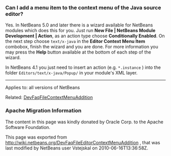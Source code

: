 <!--

    Licensed to the Apache Software Foundation (ASF) under one
    or more contributor license agreements.  See the NOTICE file
    distributed with this work for additional information
    regarding copyright ownership.  The ASF licenses this file
    to you under the Apache License, Version 2.0 (the
    "License"); you may not use this file except in compliance
    with the License.  You may obtain a copy of the License at

      http://www.apache.org/licenses/LICENSE-2.0

    Unless required by applicable law or agreed to in writing,
    software distributed under the License is distributed on an
    "AS IS" BASIS, WITHOUT WARRANTIES OR CONDITIONS OF ANY
    KIND, either express or implied.  See the License for the
    specific language governing permissions and limitations
    under the License.

-->

===Can I add a menu item to the context menu of the Java source editor?===

Yes. In NetBeans 5.0 and later there is a wizard available for NetBeans modules which does this for you. Just run '''New File | NetBeans Module Development | Action''', as an action type choose '''Conditionally Enabled'''. On the next step choose <tt>text/x-java</tt> in the '''Editor Context Menu Item''' combobox, finish the wizard and you are done. For more information you may press the '''Help''' button available at the bottom of each step of the wizard.

In NetBeans 4.1 you just need to insert an action (e.g. <tt>*.instance</tt> ) into the folder <tt>Editors/text/x-java/Popup/</tt> in your module's XML layer.

--------

Applies to: all versions of NetBeans

Related: [[DevFaqFileContextMenuAddition | DevFaqFileContextMenuAddition]]

===Apache Migration Information===

The content in this page was kindly donated by Oracle Corp. to the
Apache Software Foundation.

This page was exported from http://wiki.netbeans.org/DevFaqFileEditorContextMenuAddition , 
that was last modified by NetBeans user Vstejskal 
on 2010-06-16T13:36:58Z.


